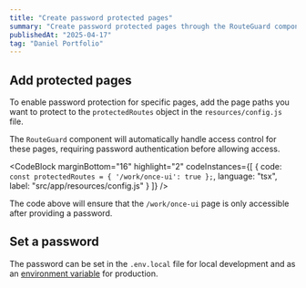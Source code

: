 ```yaml
---
title: "Create password protected pages"
summary: "Create password protected pages through the RouteGuard component."
publishedAt: "2025-04-17"
tag: "Daniel Portfolio"
---
```


## Add protected pages

To enable password protection for specific pages, add the page paths you want to protect to the `protectedRoutes` object in the `resources/config.js` file.

The `RouteGuard` component will automatically handle access control for these pages, requiring password authentication before allowing access.

<CodeBlock
    marginBottom="16"
    highlight="2"
    codeInstances={[
  {
    code:
`const protectedRoutes = {
  '/work/once-ui': true
};`,
    language: "tsx",
    label: "src/app/resources/config.js"
  }
]} />

The code above will ensure that the `/work/once-ui` page is only accessible after providing a password. 

## Set a password

The password can be set in the `.env.local` file for local development and as an [environment variable](https://vercel.com/docs/environment-variables) for production.
